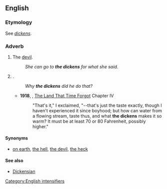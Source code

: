 ==English==

===Etymology===
See ''[[dickens]]''.

===Adverb===
{{en-interj|head=[[the]] [[dickens]]}}

# {{euphemistic}} The [[devil]].
#: ''She can go to '''the dickens''' for what she said.''
# {{non-gloss definition|Used as an intensifier}}.
#: ''Why '''the dickens''' did he do that?''
#* '''1918''', {{w|Edgar Rice Burroughs}}, [[w:The Land That Time Forgot (novel)|The Land That Time Forgot]] Chapter IV
#*:"That's it," I exclaimed, "--that's just the taste exactly, though I haven't experienced it since boyhood; but how can water from a flowing stream, taste thus, and what '''the dickens''' makes it so warm? It must be at least 70 or 80 Fahrenheit, possibly higher."

====Synonyms====
* {{sense|intensifier}} [[on earth]], [[the hell]], [[the devil]], [[the heck]]

====See also====
* [[Dickensian]]

[[Category:English intensifiers]]